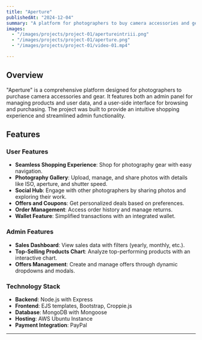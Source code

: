 ```yaml
---
title: "Aperture"
publishedAt: "2024-12-04"
summary: "A platform for photographers to buy camera accessories and gear, featuring both an admin panel and a user-side interface."
images:
  - "/images/projects/project-01/apertureintriii.png"
  - "/images/projects/project-01/aperture.png"
  - "/images/projects/project-01/video-01.mp4"

---
```


## Overview

"Aperture" is a comprehensive platform designed for photographers to purchase camera accessories and gear. It features both an admin panel for managing products and user data, and a user-side interface for browsing and purchasing. The project was built to provide an intuitive shopping experience and streamlined admin functionality.

## Features  

### User Features  
- **Seamless Shopping Experience**: Shop for photography gear with easy navigation.  
- **Photography Gallery**: Upload, manage, and share photos with details like ISO, aperture, and shutter speed.  
- **Social Hub**: Engage with other photographers by sharing photos and exploring their work.  
- **Offers and Coupons**: Get personalized deals based on preferences.  
- **Order Management**: Access order history and manage returns.  
- **Wallet Feature**: Simplified transactions with an integrated wallet.  

### Admin Features  
- **Sales Dashboard**: View sales data with filters (yearly, monthly, etc.).  
- **Top-Selling Products Chart**: Analyze top-performing products with an interactive chart.  
- **Offers Management**: Create and manage offers through dynamic dropdowns and modals.  

### Technology Stack  
- **Backend**: Node.js with Express  
- **Frontend**: EJS templates, Bootstrap, Croppie.js  
- **Database**: MongoDB with Mongoose  
- **Hosting**: AWS Ubuntu Instance  
- **Payment Integration**: PayPal  

---